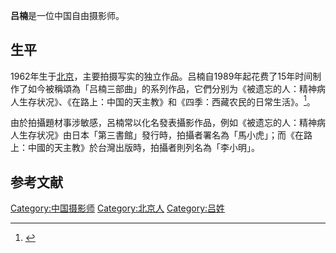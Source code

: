 '''吕楠'''是一位中国自由摄影师。

==生平==
1962年生于[[北京|北京]]，主要拍摄写实的独立作品。吕楠自1989年起花费了15年时间制作了如今被稱頌為「吕楠三部曲」的系列作品，它們分别为《被遗忘的人：精神病人生存状况》、《在路上：中国的天主教》和《四季：西藏农民的日常生活》。<ref>{{cite web|language=zh-hans|url=http://www.infzm.com/content/6716|title=吕楠：我怀着谦卑之心|publisher=南方周末|date=2008-03-19|accessdate=2010年9月12日|archive-date=2016-07-19|archive-url=https://web.archive.org/web/20160719043539/http://www.infzm.com/content/6716|dead-url=no}}</ref>。

由於拍攝題材事涉敏感，呂楠常以化名發表攝影作品，例如《被遗忘的人：精神病人生存状况》由日本「第三書館」發行時，拍攝者署名為「馬小虎」；而《在路上：中國的天主教》於台灣出版時，拍攝者則列名為「李小明」。

==参考文献==
{{Reflist}}

{{China-bio-stub}}
{{DEFAULTSORT:L}}
[[Category:中国摄影师|Category:中国摄影师]]
[[Category:北京人|Category:北京人]]
[[Category:吕姓|Category:吕姓]]